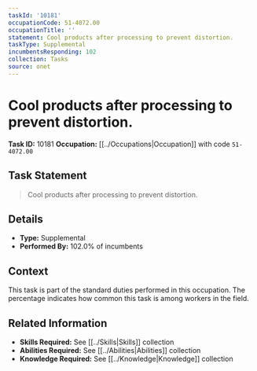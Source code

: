 ```yaml
---
taskId: '10181'
occupationCode: 51-4072.00
occupationTitle: ''
statement: Cool products after processing to prevent distortion.
taskType: Supplemental
incumbentsResponding: 102
collection: Tasks
source: onet
---
```

# Cool products after processing to prevent distortion.

**Task ID:** 10181
**Occupation:** [[../Occupations|Occupation]] with code `51-4072.00`

## Task Statement

> Cool products after processing to prevent distortion.

## Details

- **Type:** Supplemental
- **Performed By:** 102.0% of incumbents

## Context

This task is part of the standard duties performed in this occupation. The percentage indicates how common this task is among workers in the field.

## Related Information

- **Skills Required:** See [[../Skills|Skills]] collection
- **Abilities Required:** See [[../Abilities|Abilities]] collection
- **Knowledge Required:** See [[../Knowledge|Knowledge]] collection
